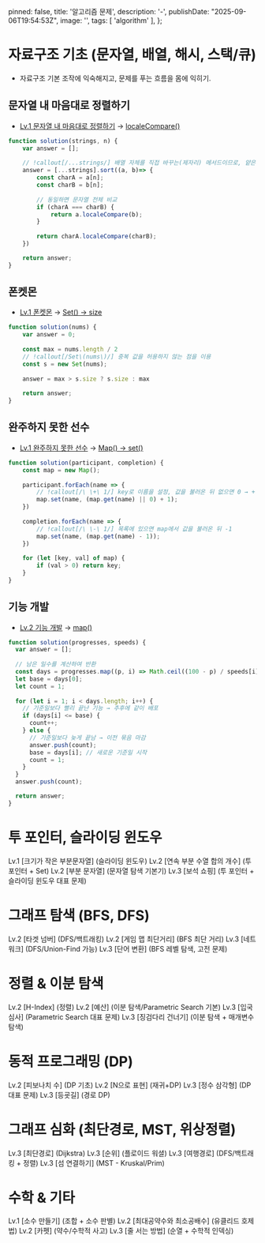
  pinned: false,
  title: '알고리즘 문제',
  description: '-',
  publishDate: "2025-09-06T19:54:53Z",
  image: '',
  tags: [
    'algorithm'
  ],
};

# 자료구조 기초 (문자열, 배열, 해시, 스택/큐)
- 자료구조 기본 조작에 익숙해지고, 문제를 푸는 흐름을 몸에 익히기.

## 문자열 내 마음대로 정렬하기
- [Lv.1 문자열 내 마음대로 정렬하기](https://school.programmers.co.kr/learn/courses/30/lessons/12915)
  → [localeCompare()](/blog/javascript/array#localecompare)

```js
function solution(strings, n) {
    var answer = [];
    
    // !callout[/...strings/] 배열 자체를 직접 바꾸는(제자리) 메서드이므로, 얕은 복사(shallow copy)로 원본을 보존
    answer = [...strings].sort((a, b)=> {
        const charA = a[n];
        const charB = b[n];
        
        // 동일하면 문자열 전체 비교
        if (charA === charB) {
            return a.localeCompare(b);
        }
        
        return charA.localeCompare(charB);
    })

    return answer;
}
```

## 폰켓몬
- [Lv.1 폰켓몬](https://school.programmers.co.kr/learn/courses/30/lessons/1845)
  → [Set() → size](/blog/javascript/set#크기-확인)

```js
function solution(nums) {
    var answer = 0;
    
    const max = nums.length / 2
    // !callout[/Set\(nums\)/] 중복 값을 허용하지 않는 점을 이용
    const s = new Set(nums);
    
    answer = max > s.size ? s.size : max
    
    return answer;
}
```
## 완주하지 못한 선수
- [Lv.1 완주하지 못한 선수](https://school.programmers.co.kr/learn/courses/30/lessons/42576) 
  → [Map() → set()](/blog/javascript/hash-map#값-추가-1)

```js
function solution(participant, completion) {
    const map = new Map();
    
    participant.forEach(name => {
        // !callout[/\ \+\ 1/] key로 이름을 설정, 값을 불러온 뒤 없으면 0 → + 1
        map.set(name, (map.get(name) || 0) + 1);
    })
    
    completion.forEach(name => {
        // !callout[/\ \-\ 1/] 목록에 있으면 map에서 값을 불러온 뒤 -1
        map.set(name, (map.get(name) - 1));
    })
    
    for (let [key, val] of map) {
        if (val > 0) return key;
    }
}
```

## 기능 개발
- [Lv.2 기능 개발](https://school.programmers.co.kr/learn/courses/30/lessons/42586)
  → [map()](/blog/javascript/array#mapcallback)
```js
function solution(progresses, speeds) {
  var answer = [];
  
  // 남은 일수를 계산하여 반환
  const days = progresses.map((p, i) => Math.ceil((100 - p) / speeds[i])); 
  let base = days[0];
  let count = 1;
  
  for (let i = 1; i < days.length; i++) {
    // 기준일보다 빨리 끝난 기능 → 추후에 같이 배포
    if (days[i] <= base) {
      count++;
    } else {
      // 기준일보다 늦게 끝남 → 이전 묶음 마감
      answer.push(count);
      base = days[i]; // 새로운 기준일 시작
      count = 1;
    }
  }
  answer.push(count);

  return answer;
}
```

# 투 포인터, 슬라이딩 윈도우
Lv.1 [크기가 작은 부분문자열] (슬라이딩 윈도우)
Lv.2 [연속 부분 수열 합의 개수] (투 포인터 + Set)
Lv.2 [부분 문자열] (문자열 탐색 기본기)
Lv.3 [보석 쇼핑] (투 포인터 + 슬라이딩 윈도우 대표 문제)

# 그래프 탐색 (BFS, DFS)
Lv.2 [타겟 넘버] (DFS/백트래킹)
Lv.2 [게임 맵 최단거리] (BFS 최단 거리)
Lv.3 [네트워크] (DFS/Union-Find 가능)
Lv.3 [단어 변환] (BFS 레벨 탐색, 고전 문제)

# 정렬 & 이분 탐색
Lv.2 [H-Index] (정렬)
Lv.2 [예산] (이분 탐색/Parametric Search 기본)
Lv.3 [입국심사] (Parametric Search 대표 문제)
Lv.3 [징검다리 건너기] (이분 탐색 + 매개변수 탐색)

# 동적 프로그래밍 (DP)
Lv.2 [피보나치 수] (DP 기초)
Lv.2 [N으로 표현] (재귀+DP)
Lv.3 [정수 삼각형] (DP 대표 문제)
Lv.3 [등굣길] (경로 DP)

# 그래프 심화 (최단경로, MST, 위상정렬)
Lv.3 [최단경로] (Dijkstra)
Lv.3 [순위] (플로이드 워셜)
Lv.3 [여행경로] (DFS/백트래킹 + 정렬)
Lv.3 [섬 연결하기] (MST - Kruskal/Prim)

# 수학 & 기타
Lv.1 [소수 만들기] (조합 + 소수 판별)
Lv.2 [최대공약수와 최소공배수] (유클리드 호제법)
Lv.2 [카펫] (약수/수학적 사고)
Lv.3 [줄 서는 방법] (순열 + 수학적 인덱싱)